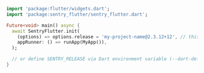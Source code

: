```dart
import 'package:flutter/widgets.dart';
import 'package:sentry_flutter/sentry_flutter.dart';

Future<void> main() async {
  await SentryFlutter.init(
    (options) => options.release = 'my-project-name@2.3.12+12', // this is set automatically for Android and iOS (packageName@versionName+buildNumber)
    appRunner: () => runApp(MyApp()),
  );

  // or define SENTRY_RELEASE via Dart environment variable (--dart-define) if you are using Flutter Web.
}

```
